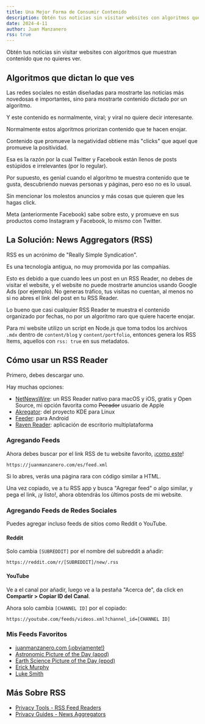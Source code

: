 ```yaml
---
title: Una Mejor Forma de Consumir Contenido
description: Obtén tus noticias sin visitar websites con algoritmos que muestran contenido que no quieres ver.
date: 2024-4-11
author: Juan Manzanero
rss: true
---
```


Obtén tus noticias sin visitar websites con algoritmos que muestran contenido que no quieres ver.

## Algoritmos que dictan lo que ves

Las redes sociales no están diseñadas para mostrarte las noticias más novedosas e importantes,
sino para mostrarte contenido dictado por un algoritmo.

Y este contenido es normalmente, viral; y viral no quiere decir interesante.

Normalmente estos algoritmos priorizan contenido que te hacen enojar.

Contenido que promueve la negatividad obtiene más "clicks" que aquel que promueve la positividad.

Esa es la razón por la cual Twitter y Facebook están llenos de posts estúpidos e irrelevantes (por lo regular).

Por supuesto, es genial cuando el algoritmo te muestra contenido que te gusta,
descubriendo nuevas personas y páginas, pero eso no es lo usual.

Sin mencionar los molestos anuncios y más cosas que quieren que les hagas click.

Meta (anteriormente Facebook) sabe sobre esto, y promueve en sus productos como Instagram y Facebook,
lo mismo con Twitter.

## La Solución: News Aggregators (RSS)

RSS es un acrónimo de "Really Simple Syndication".

Es una tecnología antigua, no muy promovida por las compañías.

Esto es debido a que cuando lees un post en un RSS Reader, no debes de visitar el website,
y el website no puede mostrarte anuncios usando Google Ads (por ejemplo). No generas tráfico,
tus visitas no cuentan, al menos no si no abres el link del post en tu RSS Reader.

Lo bueno que casi cualquier RSS Reader te muestra el contenido organizado por fechas,
no por un algoritmo raro que quiere hacerte enojar.

Para mi website utilizo un script en Node.js que toma todos los archivos `.mdx` dentro de `content/blog`
y `content/portfolio`, entonces genera los RSS Items, aquellos con `rss: true` en sus metadatos.

## Cómo usar un RSS Reader

Primero, debes descargar uno.

Hay muchas opciones:

- [NetNewsWire](https://netnewswire.com/): un RSS Reader nativo para macOS y iOS, gratis y Open Source,
mi opción favorita como ~~Pecador~~ usuario de Apple
- [Akregator](https://apps.kde.org/akregator): del proyecto KDE para Linux
- [Feeder](https://play.google.com/store/apps/details?id=com.nononsenseapps.feeder.play): para Android
- [Raven Reader](https://ravenreader.app/): aplicación de escritorio multiplataforma

### Agregando Feeds

Ahora debes buscar por el link RSS de tu website favorito, ¡[como este](https://juanmanzanero.com/es/feed.xml)!

```
https://juanmanzanero.com/es/feed.xml
```

Si lo abres, verás una página rara con código similar a HTML.

Una vez copiado, ve a tu RSS app y busca "Agregar feed" o algo similar, y pega el link, ¡y listo!,
ahora obtendrás los últimos posts de mi website.

### Agregando Feeds de Redes Sociales

Puedes agregar incluso feeds de sitios como Reddit o YouTube.

#### Reddit

Solo cambia `[SUBREDDIT]` por el nombre del subreddit a añadir:

```
https://reddit.com/r/[SUBREDDIT]/new/.rss
```

#### YouTube

Ve a el canal por añadir, luego ve a la pestaña "Acerca de", da click en **Compartir > Copiar ID del Canal**.

Ahora solo cambia `[CHANNEL ID]` por el copiado:

```
https://youtube.com/feeds/videos.xml?channel_id=[CHANNEL ID]
```

### Mis Feeds Favoritos

- [juanmanzanero.com (¡obviamente!)](https://juanmanzanero.com/es/feed.xml)
- [Astronomic Picture of the Day (apod)](https://apod.com/feed.rss)
- [Earth Science Picture of the Day (epod)](https://feeds2.feedburner.com/EarthSciencePictureoftheDay)
- [Erick Murphy](https://ericmurphy.xyz/index.xml)
- [Luke Smith](https://lukesmith.xyz/index.xml)

## Más Sobre RSS

- [Privacy Tools - RSS Feed Readers](https://www.privacytools.io/privacy-rss-feed-readers)
- [Privacy Guides - News Aggregators](https://www.privacyguides.org/en/news-aggregators/)
